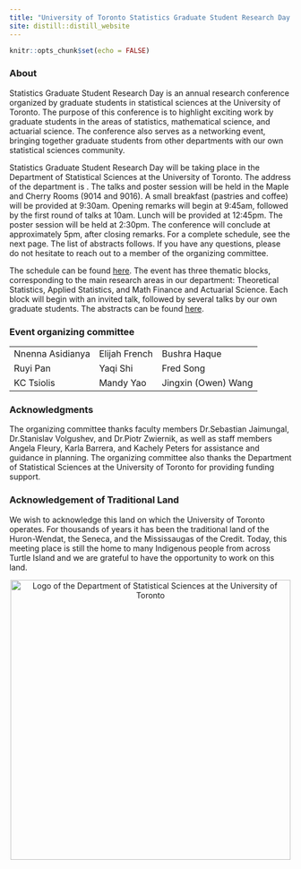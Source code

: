 ```yaml
---
title: "University of Toronto Statistics Graduate Student Research Day 2025"
site: distill::distill_website
---
```


```r
knitr::opts_chunk$set(echo = FALSE)

```


### About

Statistics Graduate Student Research Day is an annual research conference organized by graduate students in statistical sciences at the University of Toronto. The purpose of this conference is to highlight exciting work by graduate students in the areas of statistics, mathematical science, and actuarial science. The conference also serves as a networking event, bringing together graduate students from other departments with our own statistical sciences community.

Statistics Graduate Student Research Day will be taking place in the Department of Statistical Sciences at the University of Toronto. The address of the department is \textit{9th Floor, Ontario Power Building, 700 University Avenue, Toronto, ON, M5G 1Z5}. The talks and poster session will be held in the Maple and Cherry Rooms (9014 and 9016). A small breakfast (pastries and coffee) will be provided at 9:30am. Opening remarks will begin at 9:45am, followed by the first round of talks at 10am. Lunch will be provided at 12:45pm. The poster session will be held at 2:30pm. The conference will conclude at approximately 5pm, after closing remarks. For a complete schedule, see the next page. The list of abstracts follows. If you have any questions, please do not hesitate to reach out to a member of the organizing committee.

The schedule can be found [here](schedule.html). The event has three thematic blocks, corresponding to the main research areas in our department: Theoretical Statistics, Applied Statistics, and Math Finance and Actuarial Science. Each block will begin with an invited talk, followed by several talks by our own graduate students. The abstracts can be found [here](abstracts.html).

### Event organizing committee

<div style="text-align: center;">

<table style="margin-left: auto; margin-right: auto;">
  <tr>
    <td>Nnenna Asidianya</td>
    <td>Elijah French</td>
    <td>Bushra Haque</td>
  </tr>
  <tr>
    <td>Ruyi Pan</td>
    <td>Yaqi Shi</td>
    <td>Fred Song</td>
  </tr>
  <tr>
    <td>KC Tsiolis</td>
    <td>Mandy Yao</td>
    <td>Jingxin (Owen) Wang</td>
  </tr>
</table>

</div>



### Acknowledgments


The organizing committee thanks faculty members Dr.Sebastian Jaimungal, Dr.Stanislav Volgushev, and Dr.Piotr Zwiernik, as well as staff members Angela Fleury, Karla Barrera, and Kachely Peters for assistance and guidance in planning. The organizing committee also thanks the Department of Statistical Sciences at the University of Toronto for providing funding support.


### Acknowledgement of Traditional Land

We wish to acknowledge this land on which the University of Toronto operates. For thousands of years it has been the traditional land of the Huron-Wendat, the Seneca, and the Mississaugas of the Credit. Today, this meeting place is still the home to many Indigenous people from across Turtle Island and we are grateful to have the opportunity to work on this land.






<center>
<div class "layout-chunk">
<img align="center" src="dept_logo.png" width="500" alt="Logo of the Department of Statistical Sciences at the University of Toronto">
</div>
</center>


